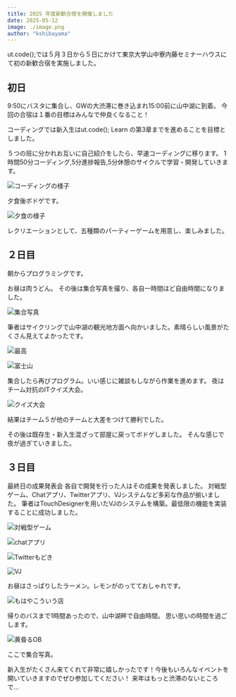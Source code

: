 ```yaml
---
title: 2025 年度新歓合宿を開催しました
date: 2025-05-12
image: ./image.png
author: "kshibayama"
---
```


 ut.code();では５月３日から５日にかけて東京大学山中寮内藤セミナーハウスにて初の新歓合宿を実施しました。

## 初日
9:50にバスタに集合し、GWの大渋滞に巻き込まれ15:00前に山中湖に到着。
今回の合宿は１番の目標はみんなで仲良くなること！

コーディングでは新入生はut.code(); Learn の第3章までを進めることを目標としました。

５つの班に分かれお互いに自己紹介をしたら、早速コーディングに移ります。
1時間50分コーディング,5分進捗報告,5分休憩のサイクルで学習・開発していきます。

![コーディングの様子](./coding.png)

夕食後ボドゲです。

![夕食の様子](./dinner.jpg)

レクリエーションとして、五種類のパーティーゲームを用意し、楽しみました。

## ２日目
朝からプログラミングです。

お昼は肉うどん。
その後は集合写真を撮り、各自一時間ほど自由時間になりました。

![集合写真](./everyone.png)

筆者はサイクリングで山中湖の観光地方面へ向かいました。素晴らしい風景がたくさん見えてよかったです。

![最高](./cycling.png)

![富士山](./fuji.png)

集合したら再びプログラム。いい感じに雑談もしながら作業を進めます。
夜はチーム対抗のITクイズ大会。

![クイズ大会](./quiz.jpg)

結果はチーム５が他のチームと大差をつけて勝利でした。

その後は既存生・新入生混ざって部屋に戻ってボドゲしました。
そんな感じで夜が過ぎていきました。

## ３日目

最終日の成果発表会
 各自で開発を行った人はその成果を発表しました。
対戦型ゲーム、Chatアプリ、Twitterアプリ、VJシステムなど多彩な作品が揃いました。
筆者はTouchDesignerを用いたVJのシステムを構築。最低限の機能を実装することに成功しました。　

![対戦型ゲーム](./game.jpeg)

![chatアプリ](./chat.jpeg)

![Twitterもどき](./twi.jpeg)

![VJ](./vj.jpeg)

お昼はさっぱりしたラーメン。レモンがのってておしゃれです。

![もはやこういう店](./lemon.jpg)

帰りのバスまで1時間あったので、山中湖畔で自由時間。
思い思いの時間を過ごします。

![黄昏るOB](./ob.png)

ここで集合写真。

新入生がたくさん来てくれて非常に嬉しかったです！今後もいろんなイベントを開いていきますのでぜひ参加してください！
来年はもっと渋滞のないところで…
